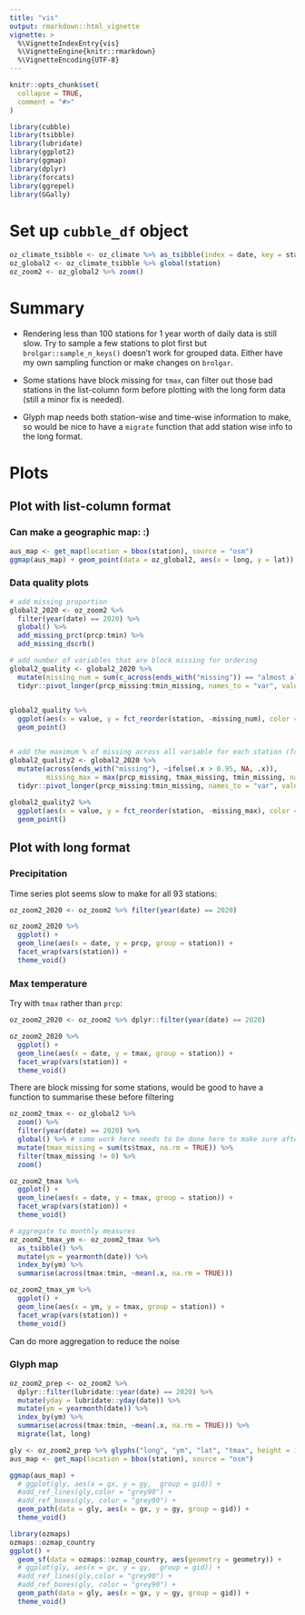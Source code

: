 ```yaml
---
title: "vis"
output: rmarkdown::html_vignette
vignette: >
  %\VignetteIndexEntry{vis}
  %\VignetteEngine{knitr::rmarkdown}
  %\VignetteEncoding{UTF-8}
---
```


```r
knitr::opts_chunk$set(
  collapse = TRUE,
  comment = "#>"
)
```

```r
library(cubble)
library(tsibble)
library(lubridate)
library(ggplot2)
library(ggmap)
library(dplyr)
library(forcats)
library(ggrepel)
library(GGally)
```

# Set up `cubble_df` object

```r
oz_climate_tsibble <- oz_climate %>% as_tsibble(index = date, key = station)
oz_global2 <- oz_climate_tsibble %>% global(station)
oz_zoom2 <- oz_global2 %>% zoom()
```


# Summary

- Rendering less than 100 stations for 1 year worth of daily data is still slow. Try to sample a few stations to plot first but `brolgar::sample_n_keys()` doesn't work for grouped data. Either have my own sampling function or make changes on `brolgar`. 

- Some stations have block missing for `tmax`, can filter out those bad stations in the list-column form before plotting with the long form data (still a minor fix is needed).

- Glyph map needs both station-wise and time-wise information to make, so would be nice to have a `migrate` function that add station wise info to the long format.


# Plots

## Plot with list-column format

### Can make a geographic map: :)

```r
aus_map <- get_map(location = bbox(station), source = "osm")
ggmap(aus_map) + geom_point(data = oz_global2, aes(x = long, y = lat))
```

### Data quality plots

```r
# add missing proportion
global2_2020 <- oz_zoom2 %>% 
  filter(year(date) == 2020) %>%
  global() %>% 
  add_missing_prct(prcp:tmin) %>% 
  add_missing_dscrb()

# add number of variables that are block missing for ordering
global2_quality <- global2_2020 %>% 
  mutate(missing_num = sum(c_across(ends_with("missing")) == "almost all missing")) %>% 
  tidyr::pivot_longer(prcp_missing:tmin_missing, names_to = "var", values_to = "value")
 

global2_quality %>% 
  ggplot(aes(x = value, y = fct_reorder(station, -missing_num), color = var)) + 
  geom_point()


# add the maximum % of missing across all variable for each station (for ordering) - block missings are recoded as NA and not counted
global2_quality2 <- global2_2020 %>% 
  mutate(across(ends_with("missing"), ~ifelse(.x > 0.95, NA, .x)), 
         missing_max = max(prcp_missing, tmax_missing, tmin_missing, na.rm = TRUE)) %>% 
  tidyr::pivot_longer(prcp_missing:tmin_missing, names_to = "var", values_to = "value")
 
global2_quality2 %>% 
  ggplot(aes(x = value, y = fct_reorder(station, -missing_max), color = var)) + 
  geom_point()
```

## Plot with long format

### Precipitation

Time series plot seems slow to make for all 93 stations:  

```r
oz_zoom2_2020 <- oz_zoom2 %>% filter(year(date) == 2020) 

oz_zoom2_2020 %>% 
  ggplot() + 
  geom_line(aes(x = date, y = prcp, group = station)) + 
  facet_wrap(vars(station)) + 
  theme_void()
```


### Max temperature

Try with `tmax` rather than `prcp`: 

```r
oz_zoom2_2020 <- oz_zoom2 %>% dplyr::filter(year(date) == 2020) 

oz_zoom2_2020 %>% 
  ggplot() + 
  geom_line(aes(x = date, y = tmax, group = station)) + 
  facet_wrap(vars(station)) + 
  theme_void()
```

There are block missing for some stations, would be good to have a function to summarise these before filtering

```r
oz_zoom2_tmax <- oz_global2 %>% 
  zoom() %>% 
  filter(year(date) == 2020) %>% 
  global() %>% # some work here needs to be done here to make sure after global the list-col is still tsibble
  mutate(tmax_missing = sum(ts$tmax, na.rm = TRUE)) %>% 
  filter(tmax_missing != 0) %>% 
  zoom()

oz_zoom2_tmax %>% 
  ggplot() + 
  geom_line(aes(x = date, y = tmax, group = station)) + 
  facet_wrap(vars(station)) + 
  theme_void()

# aggregate to monthly measures
oz_zoom2_tmax_ym <- oz_zoom2_tmax %>% 
  as_tsibble() %>% 
  mutate(ym = yearmonth(date)) %>% 
  index_by(ym) %>% 
  summarise(across(tmax:tmin, ~mean(.x, na.rm = TRUE))) 

oz_zoom2_tmax_ym %>% 
  ggplot() + 
  geom_line(aes(x = ym, y = tmax, group = station)) + 
  facet_wrap(vars(station)) + 
  theme_void()
```

Can do more aggregation to reduce the noise


### Glyph map


```r
oz_zoom2_prep <- oz_zoom2 %>% 
  dplyr::filter(lubridate::year(date) == 2020) %>% 
  mutate(yday = lubridate::yday(date)) %>% 
  mutate(ym = yearmonth(date)) %>% 
  index_by(ym) %>% 
  summarise(across(tmax:tmin, ~mean(.x, na.rm = TRUE))) %>% 
  migrate(lat, long)

gly <- oz_zoom2_prep %>% glyphs("long", "ym", "lat", "tmax", height = 1, width = 2)
aus_map <- get_map(location = bbox(station), source = "osm")

ggmap(aus_map) + 
  # ggplot(gly, aes(x = gx, y = gy,  group = gid)) +
  #add_ref_lines(gly,color = "grey90") +
  #add_ref_boxes(gly, color = "grey90") +
  geom_path(data = gly, aes(x = gx, y = gy, group = gid)) +
  theme_void()
```


```r
library(ozmaps)
ozmaps::ozmap_country
ggplot() + 
  geom_sf(data = ozmaps::ozmap_country, aes(geometry = geometry)) + 
  # ggplot(gly, aes(x = gx, y = gy,  group = gid)) +
  #add_ref_lines(gly,color = "grey90") +
  #add_ref_boxes(gly, color = "grey90") +
  geom_path(data = gly, aes(x = gx, y = gy, group = gid)) +
  theme_void()

```

